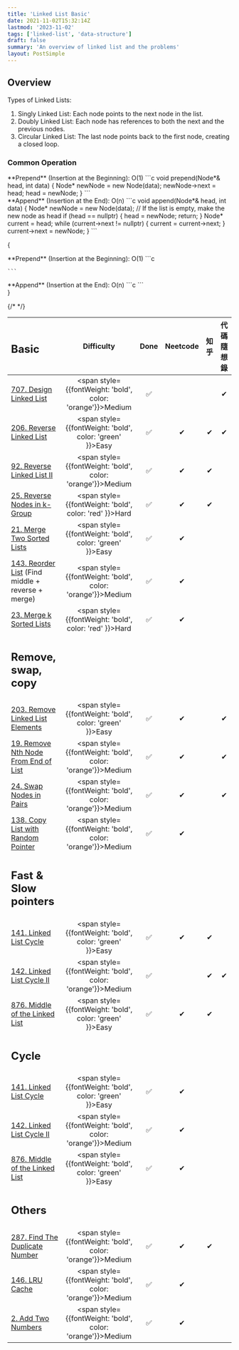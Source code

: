 ```yaml
---
title: 'Linked List Basic'
date: 2021-11-02T15:32:14Z
lastmod: '2023-11-02'
tags: ['linked-list', 'data-structure']
draft: false
summary: 'An overview of linked list and the problems'
layout: PostSimple
---
```


## Overview

Types of Linked Lists:

1. Singly Linked List: Each node points to the next node in the list.
2. Doubly Linked List: Each node has references to both the next and the previous nodes.
3. Circular Linked List: The last node points back to the first node, creating a closed loop.

### Common Operation

<div className="grid grid-cols-2 gap-4">
  <div className="col-span-1">
    **Prepend** (Insertion at the Beginning): O(1)
    ```c
    void prepend(Node*& head, int data) {
        Node* newNode = new Node(data);
        newNode->next = head;
        head = newNode;
    }
    ```
  </div>
  <div className="col-span-1">
    **Append** (Insertion at the End): O(n)
    ```c
    void append(Node*& head, int data) {
        Node* newNode = new Node(data);
        // If the list is empty, make the new node as head
        if (head == nullptr) {
            head = newNode;
            return;
        }
        Node* current = head;
        while (current->next != nullptr) {
            current = current->next;
        }
        current->next = newNode;
    }
    ```
  </div>
</div>

{<div className="grid grid-cols-2 gap-4">

  <div className="col-span-1">
    **Prepend** (Insertion at the Beginning): O(1)
    ```c

    ```

  </div>
  <div className="col-span-1">
    **Append** (Insertion at the End): O(n)
    ```c
    ```
  </div>
</div>}

{/* <TOCInline toc={props.toc} exclude="Overview"/> */}

| <h2>Basic</h2>                                                                                         |                            Difficulty                             | Done | Neetcode | 知乎 | 代碼隨想錄 |
| :----------------------------------------------------------------------------------------------------- | :---------------------------------------------------------------: | :--: | :------: | :--: | :--------: |
| [707. Design Linked List](https://leetcode.com/problems/design-linked-list)                            | <span style={{fontWeight: 'bold', color: 'orange'}}>Medium</span> |  ✅  |          |      |     ✔     |
| [206. Reverse Linked List](https://leetcode.com/problems/reverse-linked-list)                          |  <span style={{fontWeight: 'bold', color: 'green' }}>Easy</span>  |  ✅  |    ✔    |  ✔  |     ✔     |
| [92. Reverse Linked List II](https://leetcode.com/problems/reverse-linked-list-ii)                     | <span style={{fontWeight: 'bold', color: 'orange'}}>Medium</span> |  ✅  |    ✔    |  ✔  |            |
| [25. Reverse Nodes in k-Group](https://leetcode.com/problems/reverse-nodes-in-k-group)                 |  <span style={{fontWeight: 'bold', color: 'red'   }}>Hard</span>  |  ✅  |    ✔    |  ✔  |            |
| [21. Merge Two Sorted Lists](https://leetcode.com/problems/merge-two-sorted-lists)                     |  <span style={{fontWeight: 'bold', color: 'green' }}>Easy</span>  |  ✅  |    ✔    |      |            |
| [143. Reorder List](https://leetcode.com/problems/reorder-list) (Find middle + reverse + merge)        | <span style={{fontWeight: 'bold', color: 'orange'}}>Medium</span> |  ✅  |    ✔    |      |            |
| [23. Merge k Sorted Lists](https://leetcode.com/problems/merge-k-sorted-lists)                         |  <span style={{fontWeight: 'bold', color: 'red'   }}>Hard</span>  |  ✅  |    ✔    |      |            |
| <h2>Remove, swap, copy</h2>                                                                            |                                                                   |      |          |      |            |
| [203. Remove Linked List Elements](https://leetcode.com/problems/remove-linked-list-elements)          |  <span style={{fontWeight: 'bold', color: 'green' }}>Easy</span>  |  ✅  |    ✔    |      |     ✔     |
| [19. Remove Nth Node From End of List](https://leetcode.com/problems/remove-nth-node-from-end-of-list) | <span style={{fontWeight: 'bold', color: 'orange'}}>Medium</span> |  ✅  |    ✔    |      |     ✔     |
| [24. Swap Nodes in Pairs](https://leetcode.com/problems/swap-nodes-in-pairs)                           | <span style={{fontWeight: 'bold', color: 'orange'}}>Medium</span> |  ✅  |    ✔    |      |     ✔     |
| [138. Copy List with Random Pointer](https://leetcode.com/problems/copy-list-with-random-pointer)      | <span style={{fontWeight: 'bold', color: 'orange'}}>Medium</span> |  ✅  |    ✔    |      |            |
| <h2>Fast & Slow pointers</h2>                                                                          |                                                                   |      |          |      |            |
| [141. Linked List Cycle](https://leetcode.com/problems/linked-list-cycle)                              |  <span style={{fontWeight: 'bold', color: 'green' }}>Easy</span>  |  ✅  |    ✔    |  ✔  |            |
| [142. Linked List Cycle II](https://leetcode.com/problems/linked-list-cycle-ii)                        | <span style={{fontWeight: 'bold', color: 'orange'}}>Medium</span> |  ✅  |          |  ✔  |     ✔     |
| [876. Middle of the Linked List](https://leetcode.com/problems/middle-of-the-linked-list)              |  <span style={{fontWeight: 'bold', color: 'green' }}>Easy</span>  |  ✅  |    ✔    |  ✔  |            |
| <h2>Cycle</h2>                                                                                         |                                                                   |      |          |      |            |
| [141. Linked List Cycle](https://leetcode.com/problems/linked-list-cycle)                              |  <span style={{fontWeight: 'bold', color: 'green' }}>Easy</span>  |  ✅  |    ✔    |      |            |
| [142. Linked List Cycle II](https://leetcode.com/problems/linked-list-cycle-ii)                        | <span style={{fontWeight: 'bold', color: 'orange'}}>Medium</span> |  ✅  |    ✔    |      |            |
| [876. Middle of the Linked List](https://leetcode.com/problems/middle-of-the-linked-list)              |  <span style={{fontWeight: 'bold', color: 'green' }}>Easy</span>  |  ✅  |    ✔    |      |            |
| <h2>Others</h2>                                                                                        |                                                                   |      |          |      |            |
| [287. Find The Duplicate Number](https://leetcode.com/problems/find-the-duplicate-number/)             | <span style={{fontWeight: 'bold', color: 'orange'}}>Medium</span> |  ✅  |    ✔    |  ✔  |            |
| [146. LRU Cache](https://leetcode.com/problems/lru-cache/description/)                                 | <span style={{fontWeight: 'bold', color: 'orange'}}>Medium</span> |  ✅  |    ✔    |      |            |
| [2. Add Two Numbers](https://leetcode.com/problems/add-two-numbers/description/)                       | <span style={{fontWeight: 'bold', color: 'orange'}}>Medium</span> |  ✅  |    ✔    |      |            |

